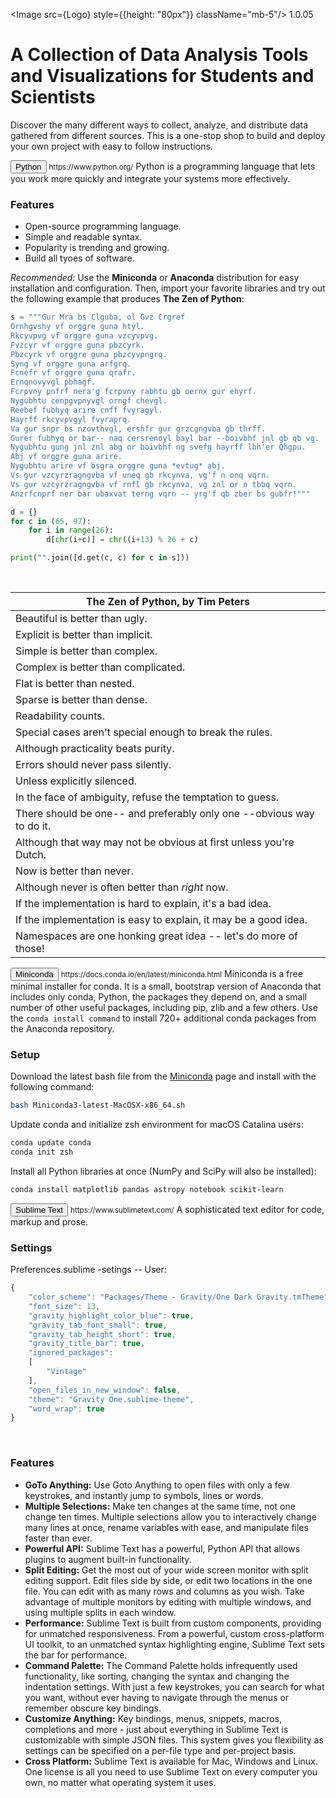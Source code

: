 

<Image src={Logo} style={{height: "80px"}} className="mb-5"/>
<Badge variant="success">1.0.05</Badge>

# A Collection of Data Analysis Tools and Visualizations for Students and Scientists

<p className="text-muted">
Discover the many different ways to collect, analyze, and distribute data gathered from different sources. This is a one-stop shop to build and deploy your own project with easy to follow instructions.
</p>

<Card className="shadow mt-5 mb-5 bg-light">
  <Card.Body>
    <Card.Title><Button variant="outline-primary stretched-link">Python</Button> <small className="text-muted">https://www.python.org/</small></Card.Title>
    <Card.Text>
    Python is a programming language that lets you work more quickly and integrate your systems more effectively.
    </Card.Text>
  </Card.Body>
</Card>

### Features

- Open-source programming language.
- Simple and readable syntax.
- Popularity is trending and growing.
- Build all tyoes of software.

*Recommended:* Use the **Miniconda** or **Anaconda** distribution for easy installation and configuration. Then, import your favorite libraries and try out the following example that produces **The Zen of Python**: 

```python
s = """Gur Mra bs Clguba, ol Gvz Crgref
Ornhgvshy vf orggre guna htyl.
Rkcyvpvg vf orggre guna vzcyvpvg.
Fvzcyr vf orggre guna pbzcyrk.
Pbzcyrk vf orggre guna pbzcyvpngrq.
Syng vf orggre guna arfgrq.
Fcnefr vf orggre guna qrafr.
Ernqnovyvgl pbhagf.
Fcrpvny pnfrf nera'g fcrpvny rabhtu gb oernx gur ehyrf.
Nygubhtu cenpgvpnyvgl orngf chevgl.
Reebef fubhyq arire cnff fvyragyl.
Hayrff rkcyvpvgyl fvyraprq.
Va gur snpr bs nzovthvgl, ershfr gur grzcgngvba gb thrff.
Gurer fubhyq or bar-- naq cersrenoyl bayl bar --boivbhf jnl gb qb vg.
Nygubhtu gung jnl znl abg or boivbhf ng svefg hayrff lbh'er Qhgpu.
Abj vf orggre guna arire.
Nygubhtu arire vf bsgra orggre guna *evtug* abj.
Vs gur vzcyrzragngvba vf uneq gb rkcynva, vg'f n onq vqrn.
Vs gur vzcyrzragngvba vf rnfl gb rkcynva, vg znl or n tbbq vqrn.
Anzrfcnprf ner bar ubaxvat terng vqrn -- yrg'f qb zber bs gubfr!"""

d = {}
for c in (65, 97):
    for i in range(26):
        d[chr(i+c)] = chr((i+13) % 26 + c)

print("".join([d.get(c, c) for c in s]))
```

<br/>

| The Zen of Python, by Tim Peters |
| --- | 
| Beautiful is better than ugly. |
| Explicit is better than implicit. |
| Simple is better than complex. |
| Complex is better than complicated. |
| Flat is better than nested. |
| Sparse is better than dense. |
| Readability counts. |
| Special cases aren't special enough to break the rules. |
| Although practicality beats purity. |
| Errors should never pass silently. |
| Unless explicitly silenced. |
| In the face of ambiguity, refuse the temptation to guess. |
| There should be one-- and preferably only one --obvious way to do it. |
| Although that way may not be obvious at first unless you're Dutch. |
| Now is better than never. |
| Although never is often better than *right* now. |
| If the implementation is hard to explain, it's a bad idea. |
| If the implementation is easy to explain, it may be a good idea. |
| Namespaces are one honking great idea -- let's do more of those! |

<Card className="shadow mt-5 mb-5 bg-light">
  <Card.Body>
    <Card.Title><Button variant="outline-primary stretched-link">Miniconda</Button> <small className="text-muted">https://docs.conda.io/en/latest/miniconda.html</small></Card.Title>
    <Card.Text>
    Miniconda is a free minimal installer for conda. It is a small, bootstrap version of Anaconda that includes only conda, Python, the packages they depend on, and a small number of other useful packages, including pip, zlib and a few others. Use the <code>conda install command</code> to install 720+ additional conda packages from the Anaconda repository.
    </Card.Text>
  </Card.Body>
</Card>

### Setup

Download the latest bash file from the [Miniconda](https://docs.conda.io/en/latest/miniconda.html) page and install with the following command:

```bash
bash Miniconda3-latest-MacOSX-x86_64.sh
```

Update conda and initialize zsh environment for macOS Catalina users:

```bash
conda update conda
conda init zsh
```

Install all Python libraries at once (NumPy and SciPy will also be installed):

```bash
conda install matplotlib pandas astropy notebook scikit-learn
```

<Card className="shadow mt-5 mb-5 bg-light">
  <Card.Body>
    <Card.Title><Button variant="outline-primary stretched-link">Sublime Text</Button> <small className="text-muted">https://www.sublimetext.com/</small></Card.Title>
    <Card.Text>
    A sophisticated text editor for code, markup and prose.
    </Card.Text>
  </Card.Body>
</Card>

### Settings

Preferences.sublime -setings -- User:

```js
{
	"color_scheme": "Packages/Theme - Gravity/One Dark Gravity.tmTheme",
	"font_size": 13,
	"gravity_highlight_color_blue": true,
	"gravity_tab_font_small": true,
	"gravity_tab_height_short": true,
	"gravity_title_bar": true,
	"ignored_packages":
	[
		"Vintage"
	],
	"open_files_in_new_window": false,
	"theme": "Gravity One.sublime-theme",
	"word_wrap": true
}
```

<br/>

### Features

- **GoTo Anything:** Use Goto Anything to open files with only a few keystrokes, and instantly jump to symbols, lines or words.
- **Multiple Selections:** Make ten changes at the same time, not one change ten times. Multiple selections allow you to interactively change many lines at once, rename variables with ease, and manipulate files faster than ever.
- **Powerful API:** Sublime Text has a powerful, Python API that allows plugins to augment built-in functionality.
- **Split Editing:** Get the most out of your wide screen monitor with split editing support. Edit files side by side, or edit two locations in the one file. You can edit with as many rows and columns as you wish. Take advantage of multiple monitors by editing with multiple windows, and using multiple splits in each window.
- **Performance:** Sublime Text is built from custom components, providing for unmatched responsiveness. From a powerful, custom cross-platform UI toolkit, to an unmatched syntax highlighting engine, Sublime Text sets the bar for performance.
- **Command Palette:** The Command Palette holds infrequently used functionality, like sorting, changing the syntax and changing the indentation settings. With just a few keystrokes, you can search for what you want, without ever having to navigate through the menus or remember obscure key bindings.
- **Customize Anything:** Key bindings, menus, snippets, macros, completions and more - just about everything in Sublime Text is customizable with simple JSON files. This system gives you flexibility as settings can be specified on a per-file type and per-project basis.
- **Cross Platform:** Sublime Text is available for Mac, Windows and Linux. One license is all you need to use Sublime Text on every computer you own, no matter what operating system it uses.